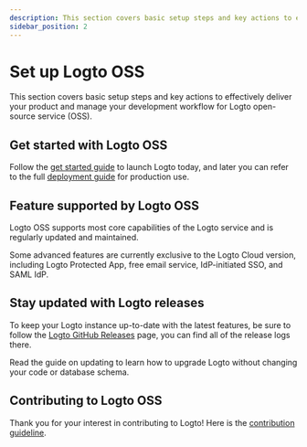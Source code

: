 ```yaml
---
description: This section covers basic setup steps and key actions to effectively deliver your product and manage your development workflow for Logto open-source service (OSS).
sidebar_position: 2
---
```


# Set up Logto OSS

This section covers basic setup steps and key actions to effectively deliver your product and manage your development workflow for Logto open-source service (OSS).

## **Get started with Logto OSS**

Follow the [get started guide](/logto-oss/get-started-with-oss/) to launch Logto today, and later you can refer to the full [deployment guide](/logto-oss/deployment-and-configuration) for production use.

## Feature supported by Logto OSS

Logto OSS supports most core capabilities of the Logto service and is regularly updated and maintained.

Some advanced features are currently exclusive to the Logto Cloud version, including Logto Protected App, free email service, IdP-initiated SSO, and SAML IdP.

## **Stay updated with Logto releases**

To keep your Logto instance up-to-date with the latest features, be sure to follow the [Logto GitHub Releases](https://github.com/logto-io/logto/releases) page, you can find all of the release logs there.

Read the guide on updating to learn how to upgrade Logto without changing your code or database schema.

## **Contributing to Logto OSS**

Thank you for your interest in contributing to Logto! Here is the [contribution guideline](/logto-oss/contribution).
